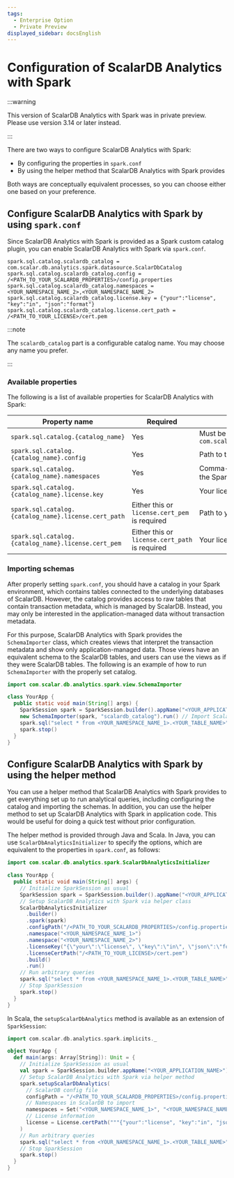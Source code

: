```yaml
---
tags:
  - Enterprise Option
  - Private Preview
displayed_sidebar: docsEnglish
---
```


# Configuration of ScalarDB Analytics with Spark


:::warning

This version of ScalarDB Analytics with Spark was in private preview. Please use version 3.14 or later instead.

:::

There are two ways to configure ScalarDB Analytics with Spark:

- By configuring the properties in `spark.conf`
- By using the helper method that ScalarDB Analytics with Spark provides

Both ways are conceptually equivalent processes, so you can choose either one based on your preference.

## Configure ScalarDB Analytics with Spark by using `spark.conf`

Since ScalarDB Analytics with Spark is provided as a Spark custom catalog plugin, you can enable ScalarDB Analytics with Spark via `spark.conf`.

```properties
spark.sql.catalog.scalardb_catalog = com.scalar.db.analytics.spark.datasource.ScalarDbCatalog
spark.sql.catalog.scalardb_catalog.config = /<PATH_TO_YOUR_SCALARDB_PROPERTIES>/config.properties
spark.sql.catalog.scalardb_catalog.namespaces = <YOUR_NAMESPACE_NAME_2>,<YOUR_NAMESPACE_NAME_2>
spark.sql.catalog.scalardb_catalog.license.key = {"your":"license", "key":"in", "json":"format"}
spark.sql.catalog.scalardb_catalog.license.cert_path = /<PATH_TO_YOUR_LICENSE>/cert.pem
```

:::note

The `scalardb_catalog` part is a configurable catalog name. You may choose any name you prefer.

:::

### Available properties

The following is a list of available properties for ScalarDB Analytics with Spark:

| Property name                                        | Required                                       | Description                                                             |
|------------------------------------------------------|------------------------------------------------|-------------------------------------------------------------------------|
| `spark.sql.catalog.{catalog_name}`                   | Yes                                            | Must be `com.scalar.db.analytics.spark.datasource.ScalarDbCatalog`      |
| `spark.sql.catalog.{catalog_name}.config`            | Yes                                            | Path to the ScalarDB configuration file                                 |
| `spark.sql.catalog.{catalog_name}.namespaces`        | Yes                                            | Comma-separated list of ScalarDB namespaces to import to the Spark side |
| `spark.sql.catalog.{catalog_name}.license.key`       | Yes                                            | Your license key in the JSON format                                     |
| `spark.sql.catalog.{catalog_name}.license.cert_path` | Either this or `license.cert_pem` is required  | Path to your license certificate file                                   |
| `spark.sql.catalog.{catalog_name}.license.cert_pem`  | Either this or `license.cert_path` is required | Your license certificate in the PEM format                              |

### Importing schemas

After properly setting `spark.conf`, you should have a catalog in your Spark environment, which contains tables connected to the underlying databases of ScalarDB. However, the catalog provides access to raw tables that contain transaction metadata, which is managed by ScalarDB. Instead, you may only be interested in the application-managed data without transaction metadata.

For this purpose, ScalarDB Analytics with Spark provides the `SchemaImporter` class, which creates views that interpret the transaction metadata and show only application-managed data. Those views have an equivalent schema to the ScalarDB tables, and users can use the views as if they were ScalarDB tables. The following is an example of how to run `SchemaImporter` with the properly set catalog.

```java
import com.scalar.db.analytics.spark.view.SchemaImporter

class YourApp {
  public static void main(String[] args) {
    SparkSession spark = SparkSession.builder().appName("<YOUR_APPLICATION_NAME>").getOrCreate()
    new SchemaImporter(spark, "scalardb_catalog").run() // Import ScalarDB table schemas from the catalog named "scalardb_catalog"
    spark.sql("select * from <YOUR_NAMESPACE_NAME_1>.<YOUR_TABLE_NAME>").show()
    spark.stop()
  }
}
```

## Configure ScalarDB Analytics with Spark by using the helper method

You can use a helper method that ScalarDB Analytics with Spark provides to get everything set up to run analytical queries, including configuring the catalog and importing the schemas. In addition, you can use the helper method to set up ScalarDB Analytics with Spark in application code. This would be useful for doing a quick test without prior configuration.

The helper method is provided through Java and Scala. In Java, you can use `ScalarDbAnalyticsInitializer` to specify the options, which are equivalent to the properties in `spark.conf`, as follows:

```java
import com.scalar.db.analytics.spark.ScalarDbAnalyticsInitializer

class YourApp {
  public static void main(String[] args) {
    // Initialize SparkSession as usual
    SparkSession spark = SparkSession.builder().appName("<YOUR_APPLICATION_NAME>").getOrCreate()
    // Setup ScalarDB Analytics with Spark via helper class
    ScalarDbAnalyticsInitializer
      .builder()
      .spark(spark)
      .configPath("/<PATH_TO_YOUR_SCALARDB_PROPERTIES>/config.properties")
      .namespace("<YOUR_NAMESPACE_NAME_1>")
      .namespace("<YOUR_NAMESPACE_NAME_2>")
      .licenseKey("{\"your\":\"license\", \"key\":\"in\", \"json\":\"format\"}")
      .licenseCertPath("/<PATH_TO_YOUR_LICENSE>/cert.pem")
      .build()
      .run()
    // Run arbitrary queries
    spark.sql("select * from <YOUR_NAMESPACE_NAME_1>.<YOUR_TABLE_NAME>").show()
    // Stop SparkSession
    spark.stop()
  }
}
```

In Scala, the `setupScalarDbAnalytics` method is available as an extension of `SparkSession`:

```scala
import com.scalar.db.analytics.spark.implicits._

object YourApp {
  def main(args: Array[String]): Unit = {
    // Initialize SparkSession as usual
    val spark = SparkSession.builder.appName("<YOUR_APPLICATION_NAME>").getOrCreate()
    // Setup ScalarDB Analytics with Spark via helper method
    spark.setupScalarDbAnalytics(
      // ScalarDB config file
      configPath = "/<PATH_TO_YOUR_SCALARDB_PROPERTIES>/config.properties", 
      // Namespaces in ScalarDB to import
      namespaces = Set("<YOUR_NAMESPACE_NAME_1>", "<YOUR_NAMESPACE_NAME_2>"),
      // License information
      license = License.certPath("""{"your":"license", "key":"in", "json":"format"}""", "/<PATH_TO_YOUR_LICENSE>/cert.pem")
    )
    // Run arbitrary queries
    spark.sql("select * from <YOUR_NAMESPACE_NAME_1>.<YOUR_TABLE_NAME>").show()
    // Stop SparkSession
    spark.stop()
  }
}
```


